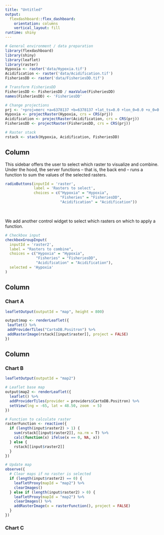 ```yaml
---
title: "Untitled"
output:
  flexdashboard::flex_dashboard:
    orientation: columns
    vertical_layout: fill
runtime: shiny
---
```


```r
# General environment / data preparation
library(flexdashboard)
library(shiny)
library(leaflet)
library(raster)
Hypoxia <- raster('data/Hypoxia.tif')
Acidification <- raster('data/Acidification.tif')
FisheriesDD <- raster('data/FisheriesDD.tif')

# Transform FisheriesDD
FisheriesDD <- FisheriesDD / maxValue(FisheriesDD)
names(FisheriesDD) <- 'FisheriesDD'

# Change projections
prj <- '+proj=merc +a=6378137 +b=6378137 +lat_ts=0.0 +lon_0=0.0 +x_0=0.0 +y_0=0 +k=1.0 +units=m +nadgrids=@null +wktext  +no_defs'
Hypoxia <- projectRaster(Hypoxia, crs = CRS(prj))
Acidification <- projectRaster(Acidification, crs = CRS(prj))
FisheriesDD <- projectRaster(FisheriesDD, crs = CRS(prj))

# Raster stack
rstack <- stack(Hypoxia, Acidification, FisheriesDD)
```

## Column {.sidebar}

This sidebar offers the user to select which raster to visualize and combine. Under the hood, the server functions -- that is, the back end -- runs a function to sum the values of the selected rasters.

```r
radioButtons(inputId = 'raster',
             label = 'Rasters to select',
             choices = c("Hypoxia" = "Hypoxia",
                         "Fisheries" = "FisheriesDD",
                         "Acidification" = "Acidification"))
```

<br/>

We add another control widget to select which rasters on which to apply a function.

```r
# Checkbox input
checkboxGroupInput(
  inputId = 'raster2',
  label = "Rasters to combine",
  choices = c("Hypoxia" = "Hypoxia",
              "Fisheries" = "FisheriesDD",
              "Acidification" = "Acidification"),
  selected = 'Hypoxia'
)
```


Column {data-width=650}
-----------------------------------------------------------------------

### Chart A

```r
leafletOutput(outputId = "map", height = 800)

output$map <- renderLeaflet({
 leaflet() %>%
 addProviderTiles("CartoDB.Positron") %>%
 addRasterImage(rstack[[input$raster]], project = FALSE)
})

```

Column {data-width=350}
-----------------------------------------------------------------------

### Chart B

```r
leafletOutput(outputId = "map2")

# Leaflet base map
output$map2 <- renderLeaflet({
  leaflet() %>%
  addProviderTiles(provider = providers$CartoDB.Positron) %>%
  setView(lng = -65, lat = 48.50, zoom  = 5)
})

# Function to calculate raster
rasterFunction <- reactive({
  if (length(input$raster2) > 1) {
    sum(rstack[[input$raster2]], na.rm = T) %>%
    calc(function(x) ifelse(x == 0, NA, x))
  } else {
    rstack[[input$raster2]]
  }
})

# Update map
observe({
  # Clear maps if no raster is selected
  if (length(input$raster2) == 0) {
    leafletProxy(mapId = "map2") %>%
    clearImages()
  } else if (length(input$raster2) > 0) {
    leafletProxy(mapId = "map2") %>%
    clearImages() %>%
    addRasterImage(x = rasterFunction(), project = FALSE)
  }
})
```

### Chart C

```r

```
